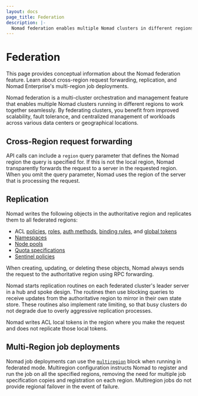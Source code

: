 ```yaml
---
layout: docs
page_title: Federation
description: |-
  Nomad federation enables multiple Nomad clusters in different regions to work together seamlessly. Learn about cross-region request forwarding, replication, and Nomad Enterprise's multi-region job deployments.
---
```


# Federation

This page provides conceptual information about the Nomad federation feature.
Learn about cross-region request forwarding, replication, and Nomad Enterprise's
multi-region job deployments.

Nomad federation is a multi-cluster orchestration and management feature that
enables multiple Nomad clusters running in different regions to work together
seamlessly. By federating clusters, you benefit from improved scalability, fault
tolerance, and centralized management of workloads across various data centers
or geographical locations.

## Cross-Region request forwarding

API calls can include a `region` query parameter that defines the Nomad region
the query is specified for. If this is not the local region, Nomad transparently
forwards the request to a server in the requested region. When you omit the
query parameter, Nomad uses the region of the server that is processing the
request.

## Replication

Nomad writes the following objects in the authoritative region and replicates
them to all federated regions:

- ACL [policies][acl_policy], [roles][acl_role], [auth methods][acl_auth_method],
  [binding rules][acl_binding_rule], and [global tokens][acl_token]
- [Namespaces][namespace]
- [Node pools][node_pool]
- [Quota specifications][quota]
- [Sentinel policies][sentinel_policies]

When creating, updating, or deleting these objects, Nomad always sends the
request to the authoritative region using RPC forwarding.

Nomad starts replication routines on each federated cluster's leader server in a
hub and spoke design. The routines then use blocking queries to receive updates
from the authoritative region to mirror in their own state store. These routines
also implement rate limiting, so that busy clusters do not degrade due to overly
aggressive replication processes.

<Note> Nomad writes ACL local tokens in the region where you make the request
and  does not replicate those local tokens. </Note>

## Multi-Region job deployments <EnterpriseAlert inline />

Nomad job deployments can use the [`multiregion`][] block when running in
federated mode. Multiregion configuration instructs Nomad to register and run
the job on all the specified regions, removing the need for multiple job
specification copies and registration on each region. Multiregion jobs do not
provide regional failover in the event of failure.

[acl_policy]: /nomad/docs/architecture/acl/#policy
[acl_role]: /nomad/docs/architecture/acl/#role
[acl_auth_method]: /nomad/docs/architecture/acl/#auth-method
[acl_binding_rule]: /nomad/docs/architecture/acl/#binding-rule
[acl_token]: /nomad/docs/architecture/acl/#token
[node_pool]: /nomad/docs/architecture/node-pools
[namespace]: /nomad/docs/other-specifications/namespace
[quota]: /nomad/docs/other-specifications/quota
[sentinel_policies]: /nomad/docs/reference/sentinel-policy#sentinel-policies
[`multiregion`]: /nomad/docs/job-specification/multiregion
